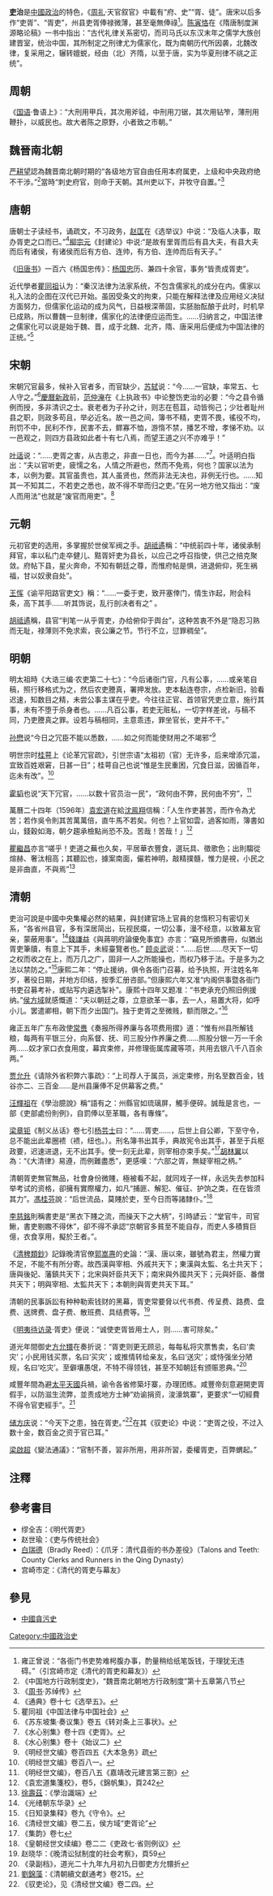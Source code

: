 '''[[吏|吏]]治'''是[[中國政治|中國政治]]的特色，《[[周礼|周礼]]·天官叙官》中載有“府、史”“胥、徒”。唐宋以后多作“吏胥”、“胥吏”，州县吏胥俸禄微薄，甚至毫無俸祿<ref>雍正曾说：“各衙门书吏势难枵腹办事，酌量稍给纸笔饭钱，于理犹无违碍。”（引宫崎市定《清代的胥吏和幕友》）</ref>。[[陈寅恪|陈寅恪]]在《隋唐制度渊源略论稿》一书中指出：“古代礼律关系密切，而司马氏以东汉末年之儒学大族创建晋室，统治中国，其所制定之刑律尤为儒家化，既为南朝历代所因袭，北魏改律，复采用之，辗转嬗蜕，经由（北）齐隋，以至于唐，实为华夏刑律不祧之正统”。

==周朝==
《[[國語_(書)|国语]]·鲁语上》：“大刑用甲兵，其次用斧钺，中刑用刀锯，其次用钻笮，薄刑用鞭扑，以威民也。故大者陈之原野，小者致之市朝。”

==魏晉南北朝==
[[严耕望|严耕望]]認為魏晋南北朝时期的“各级地方官自由任用本府属吏，上级和中央政府绝不干涉。”<ref>《中国地方行政制度史》，“魏晋南北朝地方行政制度”第十五章第八节</ref>當時“刺史府官，则命于天朝。其州吏以下，并牧守自置。”<ref>《[[周书|周书]]·苏绰传》</ref>

==唐朝==
唐朝士子读经书，诵疏文，不习政务，[[赵匡|赵匡]]在《选举议》中说：“及临人决事，取办胥吏之口而已。”<ref>《通典》卷十七《选举五》。</ref>[[柳宗元|柳宗元]]《封建论》中说:“是故有里胥而后有县大夫，有县大夫而后有诸侯，有诸侯而后有方伯、连帅，有方伯、连帅而后有天子。”

《[[旧唐书|旧唐书]]》一百六《杨国忠传》：[[杨国忠|杨国忠]]历、兼四十余官，事务“皆责成胥吏”。

近代學者[[瞿同祖|瞿同祖]]认为：“秦汉法律为法家系统，不包含儒家礼的成分在内。儒家以礼入法的企图在汉代已开始。虽因受条文的拘束，只能在解释法律及应用经义决狱方面努力，但儒家化运动的成为风气，日益根深蒂固，实胚胎酝酿于此时，时机早已成熟，所以曹魏一旦制律，儒家化的法律便应运而生。……归纳言之，中国法律之儒家化可以说是始于魏、晋，成于北魏、北齐，隋、唐采用后便成为中国法律的正统。”<ref>瞿同祖《中国法律与中国社会》</ref>

==宋朝==
宋朝冗官最多，候补入官者多，而官缺少，[[苏轼|苏轼]]说：“今……一官缺，率常五、七人守之。”<ref>《苏东坡集·奏议集》卷五《转对条上三事状》。</ref>[[慶曆新政|慶曆新政]]前，[[范仲淹|范仲淹]]在《上执政书》中论整饬吏治的必要：“今之县令循例而授，多非清识之士。衰老者为子孙之计，则志在苞苴，动皆徇己；少壮者耻州县之职，则政多苟且，举必近名。故一邑之间，簿书不精，吏胥不畏，徭役不均，刑罚不中，民利不作，民害不去，鳏寡不恤，游惰不禁，播艺不增，孝悌不劝。以一邑观之，则四方县政如此者十有七八焉，而望王道之兴不亦难乎！”

[[叶适|叶适]]说：“……吏胥之害，从古患之，非直一日也，而今为甚……”<ref>《水心别集》卷十四《吏胥》。</ref>。叶适明白指出：“夫以官听吏，疲懦之名，人情之所避也，然而不免焉，何也？国家以法为本，以例为要。其官虽贵也，其人虽贤也，然而非法无决也，非例无行也。……知其一不知其二，不若吏之悉也，故不得不举而归之吏。”在另一地方他又指出：“废人而用法”也就是“废官而用吏”。<ref>《水心别集》卷十《始议二》</ref>

==元朝==
元初官吏的选用，多掌握於世侯军阀之手。[[胡祗遹|胡祗遹]]稱：“中统前四十年，诸侯承制拜官，率以私门走卒健儿、黠胥奸吏为县长，以应己之呼召指使，供己之掊克聚敛。府帖下县，星火奔命，不知有朝廷之尊，而惟府帖是惧，进退俯仰，死生祸福，甘以奴隶自处”。

[[王恽|王恽]]《谕平阳路官吏文》稱：“……一委于吏，致开塞倖门，情生诈起，附会科条，高下其手……听其饰说，乱行剖决者有之” 。

[[胡祗遹|胡祗遹]]稱，县官“判笔一从乎胥吏，办给俯仰于舆台”，这种苦衷不外是“隐忍习熟而无耻，禄薄则不免求索，丧公廉之节。节行不立，愆罪稠垒”。

==明朝==
明太祖時《大诰三编·农吏第二十七》：“今后诸衙门官，凡有公事，……或亲笔自稿，照行移格式为之，然后农吏謄真，署押发放。吏本黏连卷宗，点检新旧，验看迟速，知数目之精，未尝公事主谋在乎吏。今往往正官、首领官凭吏立意，施行其事，未有不堕于杀身者也。……凡百公事，若吏无赃私，一切字样差讹，与稿不同，乃吏謄真之罪。设若与稿相同，主意乖违，罪坐官长，吏并不干。”

[[孙懋|孙懋]]说“今日之冗臣不能以悉数，……如之何而能使财用之不竭邪”<ref>《明经世文编》卷百四五《大本急务》疏</ref>

明世宗时[[桂萼|桂萼]]上《论革冗官疏》，引世宗语“太祖初（官）无许多，后来增添冗滥，宜致百姓艰窘，日甚一日”；桂萼自己也说“惟是生民重困，冗食日滋，因循百年，迄未有改”。<ref>《明经世文编》卷百八一。</ref>

[[霍韬|霍韬]]也说“天下冗官，……以数十官员治一民”，“政何由不弊，民何由不穷”，<ref>《明经世文编》，卷百八五《嘉靖改元建言第三劄》</ref>

萬曆二十四年（1596年）[[袁宏道|袁宏道]]在給[[沈鳯翔|沈鳯翔]]信稱：「人生作吏甚苦，而作令為尤苦；若作吳令則其苦萬萬倍，直牛馬不若矣。何也？上官如雲，過客如雨，簿書如山，錢穀如海，朝夕趨承檢點尚恐不及。苦哉！苦哉！」<ref>《袁宏道集箋校》，卷5，《錦帆集》，頁242</ref>

[[瞿繼昌|瞿繼昌]]亦言“嗟乎！吏道之蕪也久矣，平居華衣豐食，選玩具、徵歌色；出則騶從煊赫、奢汰相高；其聽訟也，據案南面，儼若神明，敲精撲髓，惟力是視，小民之是非曲直，不與焉”<ref>[[徐壽茲|徐壽茲]]：《學治識端》</ref>

==清朝==
吏治可說是中國中央集權必然的結果，與封建官场上官員的怠惰积习有密切关系，“各省州县官，多有深居简出，玩视民瘼，一切公事，漫不经意，以致幕友官亲，蒙蔽用事”。<ref>《光绪朝东华录》</ref>[[錢謙益|錢謙益]]《與蔣明府論優免事宜》亦言：“竊見所頒書冊，似猶出胥吏筆牘，有意上下其手，未經臺覽者也。” [[顾炎武|顾炎武]]说：“……后世……尽天下一切之权而收之在上，而万几之广，固非一人之所能操也，而权乃移于法。于是多为之法以禁防之。”<ref>《日知录集释》卷九《守令》。</ref>康熙二年：“停止援纳，俱令各衙门召募，给予执照，开注姓名年岁，著役日期，并地方印结，按季汇册咨部。”但康熙六年又准“内阁供事暨各衙门书吏召募考补，或贴写内遴选掣补”。康熙十四年又题准：“书吏承充仍照旧例援纳。”[[侯方域|侯方域]]就感慨道：“夫以朝廷之尊，立意欲革一事，去一人，易置大将，如呼小儿。罢遣卿相，朝下而夕出国门。独于吏胥之至微贱，额而限之。”<ref>《清经世文编》卷二五，侯方域“吏胥论”</ref>

雍正五年广东布政使[[常赉|常赉]]《奏报所得养廉与各项费用摺》道：“惟有州县所解钱粮，每两有平银三分，向系督、抚、司三股分作养廉之费……照股分银一万一千余两……奴才家口衣食用度，幕宾束修，并修理衙属库藏等项，共用去银八千八百余两。”

[[贾允升|贾允升]]《请除外省积弊六事疏》：“上司荐人于属员，派定束修，刑名至数百金，钱谷亦二、三百金……是州县廉俸不足供幕客之费。”

[[汪輝祖|汪輝祖]]在《學治臆說》稱“語有之：州縣官如琉璃屏，觸手便碎。誠哉是言也，一部《吏部處份則例》，自罰俸以至革職，各有專條”。

[[梁章钜|梁章钜]]《制义丛话》卷七引[[杨芸士|杨芸士]]曰：“……胥吏……，后世上自公卿，下至守令，总不能出此辈圈䙌（䙌，纽也。）。刑名簿书出其手，典故宪令出其手，甚至于兵枢政要，迟速进退，无不出其手。使一刻无此辈，则宰相亦束手矣。”<ref>《集韵》卷七</ref>[[胡林翼|胡林翼]]以為：“《大清律》易遵，而例難盡悉”，更感嘆：“六部之胥，無疑宰相之柄。”

清朝胥吏無官無品，社會身份微賤，極被看不起，就同戏子一样，永远失去参加科举考试的资格，卻擁有實際權力，如凡“捕匪、解犯、催征、护饷之类，在在皆须其力”。[[馮桂芬|馮桂芬]]說：“后世流品，莫賤於吏，至今日而等諸隸仆。”<ref>《皇朝经世文续编》卷二二《吏政七·省则例议》</ref>

[[李慈銘|李慈銘]]則稱書吏是“黑衣下賤之流，而操天下之大柄”，引時諺云：“堂官牛，司官鰍，書吏剔嫐不得休”，卻不得不承認“京朝官多貧至不能自存，而吏人多積貲巨億，衣食享用，擬於王者。”。

《[[清稗類鈔|清稗類鈔]]》記錄晚清官僚[[郭嵩燾|郭嵩燾]]的史論：“漢、唐以來，雖號為君主，然權力實不足，不能不有所分寄。故西漢與宰相、外戚共天下；東漢與太監、名士共天下；唐與後妃、藩鎮共天下；北宋與奸臣共天下；南宋與外國共天下；元與奸臣、番僧共天下；明與宰相、太監共天下；本朝則與胥吏共天下耳。”

清朝的民事訴訟有种种勒索钱财的黑幕，胥吏常要脅以代书费、传呈费、路费、盘费、送牌费、盘子费、散班费、具结费等。<ref>赵晓华：《晚清讼狱制度的社会考察》，頁59</ref>

《[[明夷待访录|明夷待访录]]·胥吏》便说：“诚使吏胥皆用士人，则……害可除矣。”

道光年間御史[[方允镮|方允镮]]在奏折说：“胥吏则更无顾忌，每每私将灾票售卖，名曰‘卖灾’；小民用钱买票，名曰‘买灾’；或推情转给亲友，名曰‘送灾’；或恃强坐分陋规，名曰‘吃灾’。至僻壤愚氓，不特不得领钱，甚至不知朝廷有颁赈恩典。”<ref>《录副档》，道光二十九年九月初九日御吏方允镮折</ref>

咸豐年間為避[[太平天國|太平天國]]兵禍，谕令各省修築圩寨，办理团练。咸豐帝刻意避開吏胥假手，以防滋生流弊，並责成地方士紳“劝谕捐资，浚濠筑寨”，更要求“一切經費不得令官吏經手”。<ref>[[劉錦藻|劉錦藻]]：《清朝續文獻通考》卷215。</ref>

[[储方庆|储方庆]]说：“今天下之患，独在胥吏。”<ref>《驭吏论》，见《清经世文编》卷二四。</ref>在其《驭吏论》中说：“吏胥之役，不过入数十金，数百金之资于官已耳。”

[[梁啟超|梁啟超]]《變法通議》：“官制不善，習非所用，用非所習，委權胥吏，百弊蝟起。”

==注釋==
{{reflist|2}}

==參考書目==
* 缪全吉：《明代胥吏》
* 赵世瑜：《吏与传统社会》
* [[白瑞德|白瑞德]]（Bradly Reed）：《爪牙：清代县衙的书办差役》（Talons and Teeth: County Clerks and Runners in the Qing Dynasty）
* 宫崎市定：《清代的胥吏与幕友》
== 參見 ==
* [[中國貪污|中國貪污史]]

[[Category:中國政治史|Category:中國政治史]]